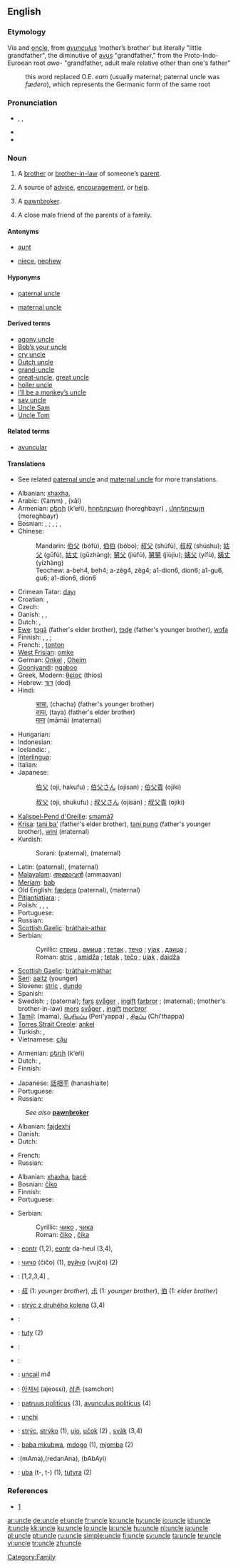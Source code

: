 {{rfc|Tamil has its own script; Vietnamese translations}}
==English==

===Etymology===
Via {{ME.}} and {{OF.}} [[oncle]], from {{L.}} ''[[avunculus]]'' ‘mother’s brother’ but literally "little grandfather", the diminutive of [[avus]] "grandfather," from the Proto-Indo-Euroean root ''awo-'' "grandfather, adult male relative other than one's father"
: this word replaced O.E. ''eam'' (usually maternal; paternal uncle was ''fædera''), which represents the Germanic form of the same root

===Pronunciation===
* {{enPR|ŭngʹkəl}}, {{IPA|/ˈʌŋkəl/}}, {{SAMPA|"VNk@l}}
* {{audio|en-us-uncle.ogg|Audio (US)}}
* {{rhymes|ʌŋkəl}}

===Noun===
{{en-noun}}

# A [[brother]] or [[brother-in-law]] of someone’s [[parent]].
# {{context|figuratively}} A source of [[advice]], [[encouragement]], or [[help]].
# {{context|UK|informal}} A [[pawnbroker]].
# {{context|Southern US|colloquial}} A close male friend of the parents of a family.

====Antonyms====
* {{italbrac|with regard to gender}} [[aunt]]
* {{italbrac|with regard to ancestry}} [[niece]], [[nephew]]

====Hyponyms====
* {{italbrac|brother of someone’s father}} [[paternal uncle]]
* {{italbrac|brother of someone’s mother}} [[maternal uncle]]

====Derived terms====
* [[agony uncle]]
* [[Bob’s your uncle]]
* [[cry uncle]]
* [[Dutch uncle]]
* [[grand-uncle]]
* [[great-uncle]], [[great uncle]]
* [[holler uncle]]
* [[I’ll be a monkey’s uncle]]
* [[say uncle]]
* [[Uncle Sam]]
* [[Uncle Tom]]

====Related terms====
* [[avuncular]]

====Translations====
* See related [[paternal uncle]] and [[maternal uncle]] for more translations.

{{trans-top|brother (or brother-in-law) of someone’s parent}}
* Albanian: [[xhaxha]], {{t+|sq|dajë|xs=Albanian}}
* Arabic: {{Arab|[[عم]]}} (ʕamm) {{m}} {{italbrac|paternal}}, {{Arab|[[خال]]}} (xāl) {{m}} {{italbrac|maternal}}
* Armenian: [[քեռի]] (k‘eŕi), [[հորեղբայր]] (horeghbayr) {{italbrac|paternal}}, [[մորեղբայր]] (moreghbayr) {{italbrac|maternal}}
* Bosnian: {{italbrac|paternal}} {{t-|bs|stric|m}}, {{t-|bs|amidža|m}}; {{italbrac|brother-in-law of parent}} {{t-|bs|tetak|m}}, {{t-|bs|tečo|m}}; {{italbrac|maternal}} {{t-|bs|ujak|m}}, {{t-|bs|daidža|m}}
* Chinese:
*: Mandarin: {{italbrac|father’s elder brother}} [[伯父]] (bófù), [[伯伯]] (bóbo); {{italbrac|father’s younger brother}} [[叔父]] (shúfù), [[叔叔]] (shúshu); {{italbrac|father's brother-in-law}} [[姑父]] (gūfù), [[姑丈]] (gūzhàng); {{italbrac|maternal}} [[舅父]] (jiùfù), [[舅舅]] (jiùjiu); {{italbrac|mother's brother-in-law}}[[姨父]] (yífù), [[姨丈]] (yízhàng)
*: Teochew: {{italbrac|father’s elder brother}} a-beh4, beh4; {{italbrac|father’s younger brother}} a-zêg4, zêg4; {{italbrac|father's brother-in-law}} a1-dion6, dion6; {{italbrac|maternal}} a1-gu6, gu6; {{italbrac|mother's brother-in-law}} a1-dion6, dion6 {{italbrac|mother's brother-in-law}}
* Crimean Tatar: [[dayı]]
* Croatian: {{t+|hr|stric|m}} {{italbrac|paternal}}, {{t+|hr|ujak|m}} {{italbrac|maternal}}
* Czech: {{t-|cs|strýc|m}}
* Danish: {{t-|da|onkel|c}}, {{t-|da|farbror|c}} {{italbrac|paternal}}, {{t-|da|morbror|c}} {{italbrac|maternal}}
* Dutch: {{t+|nl|oom|m}}, {{italbrac|Flemish}} {{t-|nl|nonkel|m}}
* [[Ewe]]: [[tɔgã]] (father's elder brother), [[tɔɖe]] (father's younger brother), [[wɔfa]] {{italbrac|maternal}}
* Finnish: {{t+|fi|setä}} {{italbrac|paternal}}, {{t-|fi|setäpuoli}} {{italbrac|father's brother-in-law}}, {{t+|fi|eno}} {{italbrac|maternal}}; {{t-|fi|enopuoli}} {{italbrac|mother's brother-in-law}}
* French: {{t+|fr|oncle|m}}, [[tonton]] {{m}} {{italbrac|informal}}
* [[West Frisian]]: [[omke]] {{m}}
* German: [[Onkel]] {{m}}, {{italbrac|archaic}} [[Oheim]] {{m}}
* [[Gooniyandi]]: [[ngaboo]]
* Greek, Modern: [[θείος]] (thíos) {{m}}
* Hebrew: [[דוד|דּוֹד]] (dod) {{m}}
* Hindi:
*: [[चाचा]], (chacha) (father's younger brother)
*: [[ताया]], (taya) (father's elder brother)
*: [[मामा]] (māmā) (maternal)
* Hungarian: {{t+|hu|nagybácsi}}
* Indonesian: {{t+|id|paman|xs=Indonesian}}
* Icelandic: {{t+|is|föðurbróðir|m}} {{italbrac|paternal}}, {{t+|is|móðurbróðir|m}} {{italbrac|maternal}}
* [[Interlingua]]: {{t-|ia|oncle|xs=Interlingua}}
* Italian: {{t+|it|zio|m}}
* Japanese:
*: {{italbrac|older}} [[伯父]] (oji, hakufu) {{italbrac|humble}}; [[伯父さん]] (ojisan) {{italbrac|polite}}; [[伯父貴]] (ojiki) {{italbrac|honorific}}
*: {{italbrac|younger}} [[叔父]] (oji, shukufu) {{italbrac|humble}}; [[叔父さん]] (ojisan) {{italbrac|polite}}; [[叔父貴]] (ojiki) {{italbrac|honorific}}
{{trans-mid}}
* [[Kalispel-Pend d'Oreille]]: [[smamáʔ]]
* [[Krisa]]: [[tani baʼ]] (father's elder brother), [[tani pung]] (father's younger brother), [[wini]] (maternal)
* Kurdish:
*: Sorani: {{t|ku|مام|tr=mam|sc=KUchar}} (paternal), {{t|ku|خاڵ|tr=xall|sc=KUchar}} (maternal)
* Latin: {{t+|la|patruus|m}} (paternal), {{t+|la|avunculus|m}} (maternal)
* [[Malayalam]]: [[അമ്മാവന്‍]] (ammaavan)
* [[Meriam]]: [[bab]]
* Old English: [[fædera]] {{m}} (paternal), {{t-|ang|eam|m|alt=ēam|xs=Old English}} (maternal)
* [[Pitjantjatjara]]: {{unicode|[[mama maḻatja]]}} {{italbrac|parent’s younger brother}}; {{unicode|[[mama puḻka]]}} {{italbrac|parent’s older brother}}
* Polish: {{t+|pl|stryj|m}}, {{t-|pl|stryjek|m}}, {{t+|pl|wuj|m}}, {{t+|pl|wujek|m}}
* Portuguese: {{t+|pt|tio}}
* Russian: {{t+|ru|дядя|m|tr=djádja|sc=Cyrl}}
* [[Scottish Gaelic]]: [[bràthair-athar]] {{m}}
* Serbian:
*: Cyrillic: {{italbrac|paternal}} [[стриц]] {{m}}, [[амиџа]] {{m}}; {{italbrac|parent's brother-in-law}} [[тетак]] {{m}}, [[течо]] {{m}}; {{italbrac|maternal}} [[ујак]] {{m}}, [[даиџа]] {{m}};
*: Roman: {{italbrac|paternal}} [[stric]] {{m}}, [[amidža]] {{m}}; {{italbrac|parent's brother-in-law}} [[tetak]] {{m}}, [[tečo]] {{m}}; {{italbrac|maternal}} [[ujak]] {{m}}, [[daidža]] {{m}}
* [[Scottish Gaelic]]: [[bràthair-màthar]] {{m}}
* [[Seri]]: [[aaitz]] (younger)
* Slovene: [[stric]] {{m}}, [[dundo]] {{m}}
* Spanish: {{t+|es|tío|m}}
* Swedish: {{t-|sv|onkel|c}}; {{t+|sv|farbror|c}} (paternal); {{italbrac|father's brother-in-law}} [[far]]s [[svåger]] {{c}}, [[ingift]] [[farbror]] {{c}}; {{t+|sv|morbror|c}} (maternal); (mother's brother-in-law) [[mor]]s [[svåger]] {{c}}, [[ingift]] [[morbror]] {{c}}
* [[Tamil]]: (mama), [[பெரியப்ப]] (Peri'yappa) {{italbrac|parent’s elder brother}}, [[சிதப்ப]] (Chi'thappa) {{italbrac|parent’s younger brother}}
* [[Torres Strait Creole]]: [[ankel]]
* Turkish: {{t+|tr|amca}} {{italbrac|paternal}}, {{t+|tr|dayı}} {{italbrac|maternal}}
* Vietnamese: [[cậu]] {{italbrac|for both elder and younger one than mother, mostly for southerners; for northerners "[[bác]]" is for elder one, "[[chú]]" for younger one}}
{{trans-bottom}}

{{trans-top|source of advice, encouragement, or help}}
* Armenian: [[քեռի]] (k‘eŕi)
* Dutch: {{t+|nl|oompje|m}}, {{t-|nl|suikeroom|m}}
* Finnish: {{t-|fi|kummisetä}}
{{trans-mid}}
* Japanese: [[話相手]] (hanashiaite)
* Portuguese: {{t+|pt|tio|m}}
* Russian: {{t+|ru|дядя|m|tr=djádja|sc=Cyrl}}
{{trans-bottom}}

<!--Add INFORMAL terms to this table, where these exist-->
{{trans-top|UK informal: pawnbroker}}
: ''See also'' '''[[pawnbroker]]'''
* Albanian: [[fajdexhi]]
* Danish: {{t-|da|onkel|c}}
* Dutch: {{t-|nl|pandjesbaas|m}}
{{trans-mid}}
* French: {{t-|fr|ma tante}}
* Russian: {{t-|ru|ростовщик|m|tr=rostovščík|sc=Cyrl}}
{{trans-bottom}}

{{trans-top|close male friend of the parents}}
* Albanian: [[xhaxha]], [[bacë]]
* Bosnian: [[čiko]] {{m}}
* Finnish: {{t+|fi|setä}}
* Portuguese: {{t+|pt|tio|m}}
{{trans-mid}}
* Serbian:
*: Cyrillic: [[чико]] {{m}}, [[чика]] {{m}}
*: Roman: [[čiko]] {{m}}, [[čika]] {{m}}
{{trans-bottom}}

{{checktrans-top}}
* {{ttbc|Breton}}: [[eontr]] {{m}} (1,2), [[eontr]] da-heul (3,4), {{t-|br|tonton|m|xs=Breton}} {{italbrac|child’s language}}
* {{ttbc|Bulgarian}}: [[чичо]] (čičo) {{m}} (1), [[вуйчо]] (vujčo) {{m}} (2)
* {{ttbc|Catalan}}: [1,2,3,4] {{t-|ca|tiu}} {{m}}, {{t+|ca|oncle|m}}
* {{ttbc|CJKV Characters}}: [[叔]] (1: ''younger brother''), [[尗]] (1: ''younger brother''), [[伯]] (1: ''elder brother'')
* {{ttbc|Czech}}: [[strýc z druhého kolena]] (3,4) {{m}}
* {{ttbc|Esperanto}}: {{t-|eo|onklo|xs=Esperanto}}
* {{ttbc|Guaraní}}: [[tuty]] (2)
* {{ttbc|Ido}}: {{t+|io|onklo|xs=Ido}}
{{checktrans-mid}}
* {{ttbc|Indonesian}}: {{t+|id|oom|xs=Indonesian}}
* {{ttbc|Irish}}: [[uncail]] ''m4''
* {{ttbc|Korean}}: [[아저씨]] (ajeossi), [[삼촌]] (samchon)
* {{ttbc|Latin}}: [[patruus politicus]] (3), [[avunculus politicus]] (4)
* {{ttbc|Romanian}}: [[unchi]] {{m}}
* {{ttbc|Slovak}}: [[strýc]], [[strýko]] (1), [[ujo]], [[učok]] (2) {{m}}, [[svák]] (3,4) {{m}}
* {{ttbc|Swahili}}: [[baba mkubwa]], [[mdogo]] (1), [[mjomba]] (2)
* {{ttbc|Telugu}}:(mAma){{t|te|మామ|sc=Telu}},(redanAna){{t|te|పెదనాన|sc=Telu}}, (bAbAyi){{t|te|బాబాయి|sc=Telu}}
* {{ttbc|Tupinambá}}: [[uba]] (t-, t-) (1), [[tutyra]] (2)
{{checktrans-bottom}}

===References===
* {{R:Online Etymology Dictionary}} [http://www.etymonline.com/index.php?search=uncle&searchmode=none]

[[Category:Family]]

[[ar:uncle]]
[[de:uncle]]
[[el:uncle]]
[[fr:uncle]]
[[ko:uncle]]
[[hy:uncle]]
[[io:uncle]]
[[id:uncle]]
[[it:uncle]]
[[kk:uncle]]
[[ku:uncle]]
[[lo:uncle]]
[[la:uncle]]
[[hu:uncle]]
[[nl:uncle]]
[[ja:uncle]]
[[pl:uncle]]
[[pt:uncle]]
[[ru:uncle]]
[[simple:uncle]]
[[fi:uncle]]
[[sv:uncle]]
[[ta:uncle]]
[[te:uncle]]
[[vi:uncle]]
[[tr:uncle]]
[[zh:uncle]]